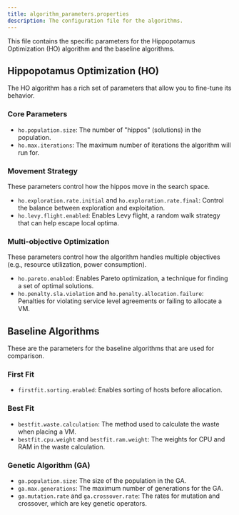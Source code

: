 ```yaml
---
title: algorithm_parameters.properties
description: The configuration file for the algorithms.
---
```


This file contains the specific parameters for the Hippopotamus Optimization (HO) algorithm and the baseline algorithms.

## Hippopotamus Optimization (HO)

The HO algorithm has a rich set of parameters that allow you to fine-tune its behavior.

### Core Parameters

- `ho.population.size`: The number of "hippos" (solutions) in the population.
- `ho.max.iterations`: The maximum number of iterations the algorithm will run for.

### Movement Strategy

These parameters control how the hippos move in the search space.

- `ho.exploration.rate.initial` and `ho.exploration.rate.final`: Control the balance between exploration and exploitation.
- `ho.levy.flight.enabled`: Enables Levy flight, a random walk strategy that can help escape local optima.

### Multi-objective Optimization

These parameters control how the algorithm handles multiple objectives (e.g., resource utilization, power consumption).

- `ho.pareto.enabled`: Enables Pareto optimization, a technique for finding a set of optimal solutions.
- `ho.penalty.sla.violation` and `ho.penalty.allocation.failure`: Penalties for violating service level agreements or failing to allocate a VM.

## Baseline Algorithms

These are the parameters for the baseline algorithms that are used for comparison.

### First Fit

- `firstfit.sorting.enabled`: Enables sorting of hosts before allocation.

### Best Fit

- `bestfit.waste.calculation`: The method used to calculate the waste when placing a VM.
- `bestfit.cpu.weight` and `bestfit.ram.weight`: The weights for CPU and RAM in the waste calculation.

### Genetic Algorithm (GA)

- `ga.population.size`: The size of the population in the GA.
- `ga.max.generations`: The maximum number of generations for the GA.
- `ga.mutation.rate` and `ga.crossover.rate`: The rates for mutation and crossover, which are key genetic operators.
